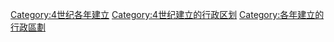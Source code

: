 [[Category:4世纪各年建立|Category:4世纪各年建立]]
[[Category:4世纪建立的行政区划|Category:4世纪建立的行政区划]]
[[Category:各年建立的行政區劃|Category:各年建立的行政區劃]]